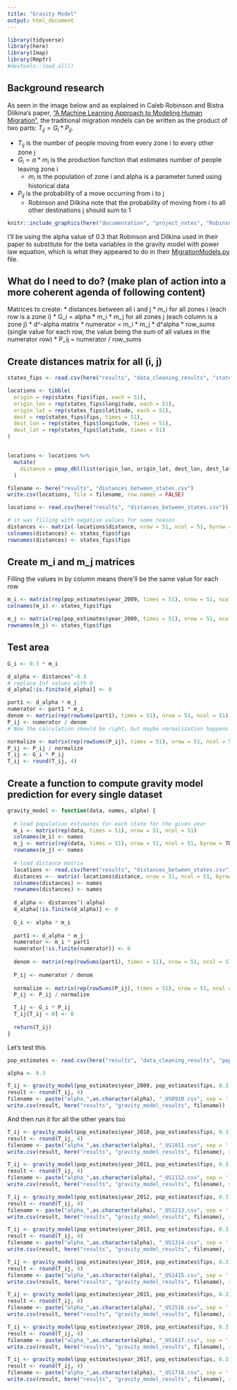 ```yaml
---
title: "Gravity Model"
output: html_document
---
```


```r
library(tidyverse)
library(here)
library(Imap)
library(Rmpfr)
#devtools::load_all()
```

## Background research
As seen in the image below and as explained in Caleb Robinson and Bistra Dilkina's paper, ["A Machine Learning Approach to Modeling Human Migration"](https://doi.org/10.1145/3209811.3209868), the traditional migration models can be written as the product of two parts: $T_{ij} = G_i * P_{ij}$. 

  * $T_{ij}$ is the number of people moving from every zone i to every other zone j
  * $G_i = \alpha * m_i$ is the production function that estimates number of people leaving zone i
    * $m_i$ is the population of zone i and alpha is a parameter tuned using historical data
  * $P_{ij}$ is the probability of a move occurring from i to j
    * Robinson and Dilkina note that the probability of moving from i to all other destinations j should sum to 1

```r
knitr::include_graphics(here("documentation", "project_notes", "Robinson_and_Dilkina_Table_1.PNG"))
```

I'll be using the alpha value of 0.3 that Robinson and Dilkina used in their paper to substitute for the beta variables in the gravity model with power law equation, which is what they appeared to do in their [MigrationModels.py](https://github.com/calebrob6/migration-lib/blob/master/MigrationModels.py) file.


## What do I need to do? (make plan of action into a more coherent agenda of following content)

Matrices to create:
* distances between all i and j
* m_i for all zones i (each row is a zone i)
* G_i = alpha * m_i
* m_j for all zones j (each column is a zone j)
* d^-alpha matrix
* numerator = m_i * m_j * d^alpha
* row_sums (single value for each row, the value being the sum of all values in the numerator row)
* P_ij = numerator / row_sums

## Create distances matrix for all (i, j)
```r
states_fips <- read.csv(here("results", "data_cleaning_results", "states_fips.csv"))

locations <- tibble(
  origin = rep(states_fips$fips, each = 51),
  origin_lon = rep(states_fips$longitude, each = 51),
  origin_lat = rep(states_fips$latitude, each = 51),
  dest = rep(states_fips$fips, times = 51),
  dest_lon = rep(states_fips$longitude, times = 51),
  dest_lat = rep(states_fips$latitude, times = 51)
)


locations <- locations %>%
  mutate(
    distance = pmap_dbl(list(origin_lon, origin_lat, dest_lon, dest_lat, units = "miles"), gdist)
  )

filename <- here("results", "distances_between_states.csv")
write.csv(locations, file = filename, row.names = FALSE)
```


```r
locations <- read.csv(here("results", "distances_between_states.csv"))

# it was filling with negative values for some reason
distances <-- matrix(-locations$distance, nrow = 51, ncol = 51, byrow = TRUE)
colnames(distances) <- states_fips$fips
rownames(distances) <- states_fips$fips
```


## Create m_i and m_j matrices
Filling the values in by column means there'll be the same value for each row
```r
m_i <- matrix(rep(pop_estimates$year_2009, times = 51), nrow = 51, ncol = 51)
colnames(m_i) <- states_fips$fips

m_j <- matrix(rep(pop_estimates$year_2009, times = 51), nrow = 51, ncol = 51, byrow = TRUE)
rownames(m_j) <- states_fips$fips
```


## Test area
```r
G_i <- 0.3 * m_i

d_alpha <- distances^-0.3
# replace Inf values with 0
d_alpha[!is.finite(d_alpha)] <- 0

part1 <- d_alpha * m_j
numerator <- part1 * m_i
denom <- matrix(rep(rowSums(part1), times = 51), nrow = 51, ncol = 51)
P_ij <- numerator / denom
# Now the calculation should be right, but maybe normalization happens after this step (gotta take row sums of P_ij)

normalize <- matrix(rep(rowSums(P_ij), times = 51), nrow = 51, ncol = 51)
P_ij <- P_ij / normalize
T_ij <- G_i * P_ij
T_ij <- round(T_ij, 4)
```


## Create a function to compute gravity model prediction for every single dataset
```r
gravity_model <- function(data, names, alpha) {
  
  # load population estimates for each state for the given year
  m_i <- matrix(rep(data, times = 51), nrow = 51, ncol = 51)
  colnames(m_i) <- names
  m_j <- matrix(rep(data, times = 51), nrow = 51, ncol = 51, byrow = TRUE)
  rownames(m_j) <- names
  
  # load distance matrix
  locations <- read.csv(here("results", "distances_between_states.csv"))
  distances <-- matrix(-locations$distance, nrow = 51, ncol = 51, byrow = TRUE)
  colnames(distances) <- names
  rownames(distances) <- names
  
  d_alpha <- distances^(-alpha)
  d_alpha[!is.finite(d_alpha)] <- 0
  
  G_i <- alpha * m_i
  
  part1 <- d_alpha * m_j
  numerator <- m_i * part1
  numerator[!is.finite(numerator)] <- 0
  
  denom <- matrix(rep(rowSums(part1), times = 51), nrow = 51, ncol = 51)
  
  P_ij <- numerator / denom
  
  normalize <- matrix(rep(rowSums(P_ij), times = 51), nrow = 51, ncol = 51)
  P_ij <- P_ij / normalize

  T_ij <- G_i * P_ij
  T_ij[T_ij < 0] <- 0
  
  return(T_ij)
}
```

Let's test this
```r
pop_estimates <- read.csv(here("results", "data_cleaning_results", "population_estimates.csv"))

alpha <- 0.3

T_ij <- gravity_model(pop_estimates$year_2009, pop_estimates$fips, 0.3)
result <- round(T_ij, 4)
filename <- paste("alpha_",as.character(alpha), "_US0910.csv", sep = '')
write.csv(result, here("results", "gravity_model_results", filename))
```

And then run it for all the other years too
```r
T_ij <- gravity_model(pop_estimates$year_2010, pop_estimates$fips, 0.3)
result <- round(T_ij, 4)
filename <- paste("alpha_",as.character(alpha), "_US1011.csv", sep = '')
write.csv(result, here("results", "gravity_model_results", filename), row.names = FALSE)

T_ij <- gravity_model(pop_estimates$year_2011, pop_estimates$fips, 0.3)
result <- round(T_ij, 4)
filename <- paste("alpha_",as.character(alpha), "_US1112.csv", sep = '')
write.csv(result, here("results", "gravity_model_results", filename), row.names = FALSE)

T_ij <- gravity_model(pop_estimates$year_2012, pop_estimates$fips, 0.3)
result <- round(T_ij, 4)
filename <- paste("alpha_",as.character(alpha), "_US1213.csv", sep = '')
write.csv(result, here("results", "gravity_model_results", filename), row.names = FALSE)

T_ij <- gravity_model(pop_estimates$year_2013, pop_estimates$fips, 0.3)
result <- round(T_ij, 4)
filename <- paste("alpha_",as.character(alpha), "_US1314.csv", sep = '')
write.csv(result, here("results", "gravity_model_results", filename), row.names = FALSE)

T_ij <- gravity_model(pop_estimates$year_2014, pop_estimates$fips, 0.3)
result <- round(T_ij, 4)
filename <- paste("alpha_",as.character(alpha), "_US1415.csv", sep = '')
write.csv(result, here("results", "gravity_model_results", filename), row.names = FALSE)

T_ij <- gravity_model(pop_estimates$year_2015, pop_estimates$fips, 0.3)
result <- round(T_ij, 4)
filename <- paste("alpha_",as.character(alpha), "_US1516.csv", sep = '')
write.csv(result, here("results", "gravity_model_results", filename), row.names = FALSE)

T_ij <- gravity_model(pop_estimates$year_2016, pop_estimates$fips, 0.3)
result <- round(T_ij, 4)
filename <- paste("alpha_",as.character(alpha), "_US1617.csv", sep = '')
write.csv(result, here("results", "gravity_model_results", filename), row.names = FALSE)

T_ij <- gravity_model(pop_estimates$year_2017, pop_estimates$fips, 0.3)
result <- round(T_ij, 4)
filename <- paste("alpha_",as.character(alpha), "_US1718.csv", sep = '')
write.csv(result, here("results", "gravity_model_results", filename), row.names = FALSE)
```

